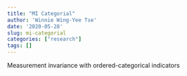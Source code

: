 ```yaml
---
title: "MI Categorial"
author: 'Winnie Wing-Yee Tse'
date: '2020-05-28'
slug: mi-categorial
categories: ["research"]
tags: []
---
```


Measurement invariance with ordered-categorical indicators
